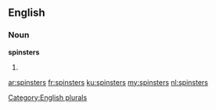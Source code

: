 ==English==

===Noun===
'''spinsters'''

# {{plural of|[[spinster]]}}

[[Category:English plurals]]

[[ar:spinsters]]
[[fr:spinsters]]
[[ku:spinsters]]
[[my:spinsters]]
[[nl:spinsters]]